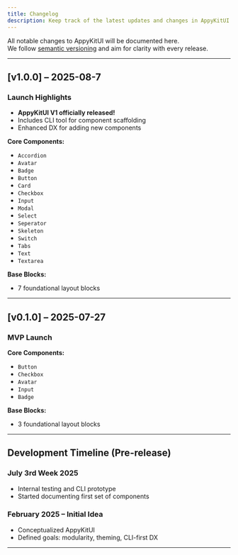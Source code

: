 ```yaml
---
title: Changelog
description: Keep track of the latest updates and changes in AppyKitUI.
---
```



All notable changes to AppyKitUI will be documented here.  
We follow [semantic versioning](https://semver.org/) and aim for clarity with every release.

---

## [v1.0.0] – 2025-08-7

###  Launch Highlights
- **AppyKitUI V1 officially released!**
- Includes CLI tool for component scaffolding
- Enhanced DX for adding new components

**Core Components:**

- `Accordion`
- `Avatar`
- `Badge`
- `Button`
- `Card`
- `Checkbox`
- `Input`
- `Modal`
- `Select`
- `Seperator`
- `Skeleton`
- `Switch`
- `Tabs`
- `Text`
- `Textarea`

**Base Blocks:**
- 7 foundational layout blocks 
---

## [v0.1.0] – 2025-07-27

###  MVP Launch

**Core Components:**
- `Button`
- `Checkbox`
- `Avatar`
- `Input`
- `Badge`

**Base Blocks:**
- 3 foundational layout blocks 

---

##  Development Timeline (Pre-release)

### July 3rd Week 2025
- Internal testing and CLI prototype
- Started documenting first set of components

### February 2025 – Initial Idea
- Conceptualized AppyKitUI
- Defined goals: modularity, theming, CLI-first DX

---

